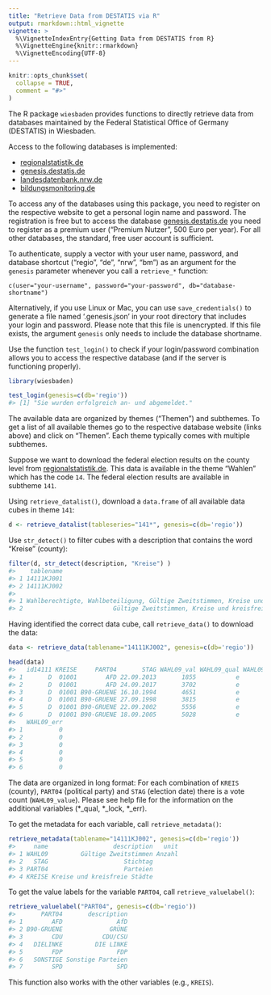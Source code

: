```yaml
---
title: "Retrieve Data from DESTATIS via R"
output: rmarkdown::html_vignette
vignette: >
  %\VignetteIndexEntry{Getting Data from DESTATIS from R}
  %\VignetteEngine{knitr::rmarkdown}
  %\VignetteEncoding{UTF-8}
---
```


```r
knitr::opts_chunk$set(
  collapse = TRUE,
  comment = "#>"
)
```

The R package `wiesbaden` provides functions to directly retrieve data from databases maintained by the Federal Statistical Office of Germany (DESTATIS) in Wiesbaden. 

Access to the following databases is implemented: 

* [regionalstatistik.de](https://www.regionalstatistik.de/genesis/online) 
* [genesis.destatis.de](https://www-genesis.destatis.de/genesis/online)
* [landesdatenbank.nrw.de](https://www.landesdatenbank.nrw.de) 
* [bildungsmonitoring.de](https://www.bildungsmonitoring.de/bildung/online/logon) 

To access any of the databases using this package, you need to register on the respective website to get a personal login name and password. The registration is free but to access the database [genesis.destatis.de](https://www-genesis.destatis.de/genesis/online) you need to register as a premium user ("Premium Nutzer", 500 Euro per year). For all other databases, the standard, free user account is sufficient. 

To authenticate, supply a vector with your user name, password, and database shortcut ("regio", "de", "nrw", "bm") as an argument for the `genesis` parameter whenever you call a `retrieve_*` function:

	c(user="your-username", password="your-password", db="database-shortname")

Alternatively, if you use Linux or Mac, you can use `save_credentials()` to generate a file named '.genesis.json' in your root directory that includes your login and password. Please note that this file is unencrypted. If this file exists, the argument `genesis` only needs to include the database shortname. 

Use the function `test_login()` to check if your login/password combination allows you to access the respective database (and if the server is functioning properly). 


```r
library(wiesbaden)

test_login(genesis=c(db='regio'))
#> [1] "Sie wurden erfolgreich an- und abgemeldet."
```

The available data are organized by themes ("Themen") and subthemes. To get a list of all available themes go to the respective database website (links above) and click on "Themen". Each theme typically comes with multiple subthemes. 

Suppose we want to download the federal election results on the county level from [regionalstatistik.de](https://www.regionalstatistik.de/genesis/online). This data is available in the theme "Wahlen" which has the code `14`. The federal election results are available in subtheme `141`.

Using `retrieve_datalist()`, download a `data.frame` of all available data cubes in theme `141`: 

```r
d <- retrieve_datalist(tableseries="141*", genesis=c(db='regio')) 
```

Use `str_detect()` to filter cubes with a description that contains the word "Kreise" (county): 

```r
filter(d, str_detect(description, "Kreise") ) 
#>    tablename
#> 1 14111KJ001
#> 2 14111KJ002
#>                                                                                      description
#> 1 Wahlberechtigte, Wahlbeteiligung, Gültige Zweitstimmen, Kreise und kreisfreie Städte, Stichtag
#> 2                         Gültige Zweitstimmen, Kreise und kreisfreie Städte, Parteien, Stichtag
```
Having identified the correct data cube, call `retrieve_data()` to download the data: 

```r
data <- retrieve_data(tablename="14111KJ002", genesis=c(db='regio')) 
```

```r
head(data)
#>   id14111 KREISE     PART04       STAG WAHL09_val WAHL09_qual WAHL09_lock
#> 1       D  01001        AFD 22.09.2013       1855           e          NA
#> 2       D  01001        AFD 24.09.2017       3702           e          NA
#> 3       D  01001 B90-GRUENE 16.10.1994       4651           e          NA
#> 4       D  01001 B90-GRUENE 27.09.1998       3815           e          NA
#> 5       D  01001 B90-GRUENE 22.09.2002       5556           e          NA
#> 6       D  01001 B90-GRUENE 18.09.2005       5028           e          NA
#>   WAHL09_err
#> 1          0
#> 2          0
#> 3          0
#> 4          0
#> 5          0
#> 6          0
```

The data are organized in long format: For each combination of `KREIS` (county), `PART04` (political party) and `STAG` (election date) there is a vote count (`WAHL09_value`). Please see help file for the information on the additional variables (\*\_qual, \*\_lock, \*\_err).  

To get the metadata for each variable, call `retrieve_metadata()`:

```r
retrieve_metadata(tablename="14111KJ002", genesis=c(db='regio'))
#>     name                  description   unit
#> 1 WAHL09         Gültige Zweitstimmen Anzahl
#> 2   STAG                     Stichtag       
#> 3 PART04                     Parteien       
#> 4 KREISE Kreise und kreisfreie Städte
```
To get the value labels for the variable `PART04`, call `retrieve_valuelabel()`:

```r
retrieve_valuelabel("PART04", genesis=c(db='regio'))
#>       PART04       description
#> 1        AFD               AfD
#> 2 B90-GRUENE             GRÜNE
#> 3        CDU           CDU/CSU
#> 4   DIELINKE         DIE LINKE
#> 5        FDP               FDP
#> 6   SONSTIGE Sonstige Parteien
#> 7        SPD               SPD
```

This function also works with the other variables (e.g., `KREIS`).

